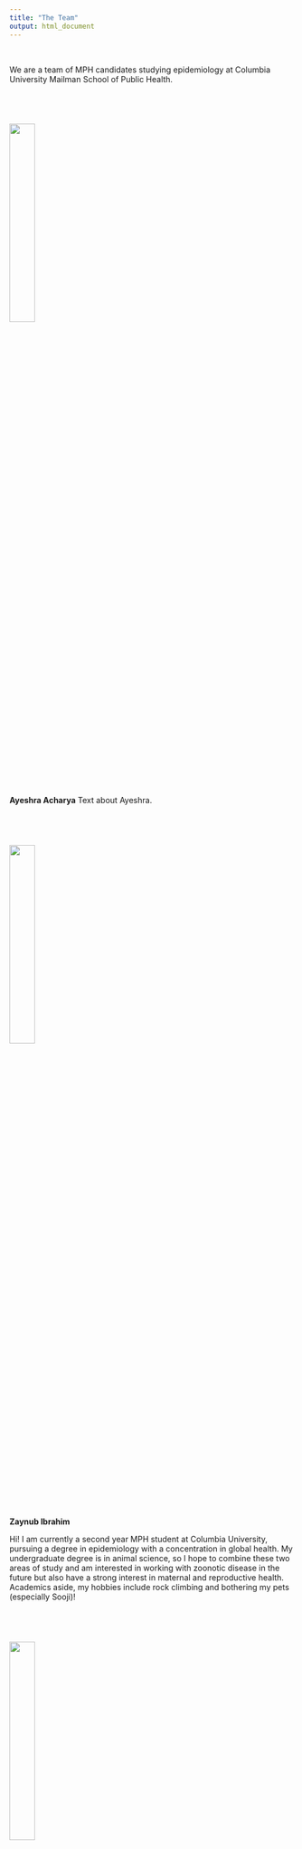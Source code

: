 ```yaml
---
title: "The Team"
output: html_document
---
```


<br>

We are a team of MPH candidates studying epidemiology at Columbia University Mailman School of Public Health. 

<br>


# <img src="images/ayeshra.jpg" style="width:30%" class="left"> 
**Ayeshra Acharya**
Text about Ayeshra. 

<br>

# <img src="images/zaynub.jpg" style="width:30%" class="left"> 
**Zaynub Ibrahim**

Hi! I am currently a second year MPH student at Columbia University, pursuing a degree in epidemiology with a concentration in global health. My undergraduate degree is in animal science, so I hope to combine these two areas of study and am interested in working with zoonotic disease in the future but also have a strong interest in maternal and reproductive health. Academics aside, my hobbies include rock climbing and bothering my pets (especially Sooji)!  

<br>

# <img src="images/cynthia.jpg" style="width:30%" class="left"> 
**Cynthia Liu**
Text about Cynthia.

<br> 

# <img src="images/shelley.jpg" style="width:30%" class="left"> 
**Shelley Shen**
Text about Shelley.

<br>

# <img src="images/sooji.jpg" style="width:30%" class="left"> 
**Sooji**
Text about Sooji.